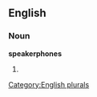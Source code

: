 
==English==

===Noun===
'''speakerphones'''

# {{plural of|[[speakerphone]]}}

[[Category:English plurals]]